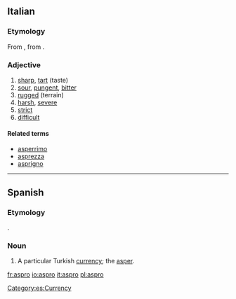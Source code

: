 ==Italian==

===Etymology===
From {{etyl|grc|it}} {{rfscript|Greek}} {{term|aspron|lang=grc}}, from {{etyl|la|it}} {{term|asper|lang=la}}.

===Adjective===
{{it-adj|aspr}}

# [[sharp]], [[tart]] (taste)
# [[sour]], [[pungent]], [[bitter]]
# [[rugged]] (terrain)
# [[harsh]], [[severe]]
# [[strict]]
# [[difficult]]

====Related terms====
*[[asperrimo]]
*[[asprezza]]
*[[asprigno]]

----

==Spanish==
{{tearoom}}
===Etymology===
{{etyl|el|es}} {{term|ἄσπρον|sc=Grek|lang=el}}.

===Noun===
{{es-noun-m}}

# A particular Turkish [[currency]]; the [[asper]].

[[Category:es:Currency]]

[[fr:aspro]]
[[io:aspro]]
[[it:aspro]]
[[pl:aspro]]